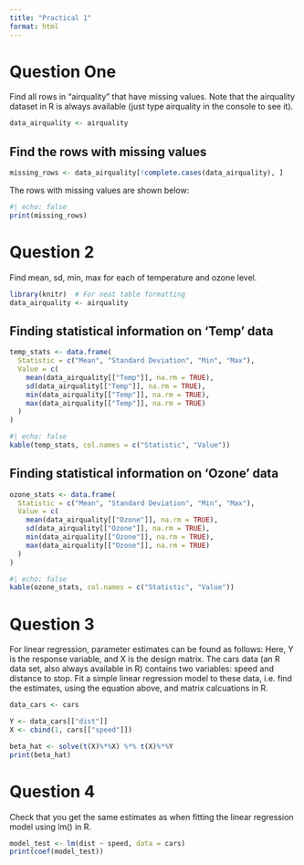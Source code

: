 ```yaml
---
title: "Practical 1"
format: html
---
```


# Question One
Find all rows in “airquality” that have missing values. Note that the airquality dataset in R is always available (just type airquality in the console to see it).

```r
data_airquality <- airquality
```

## Find the rows with missing values
```r
missing_rows <- data_airquality[!complete.cases(data_airquality), ]
```
The rows with missing values are shown below:
```r
#| echo: false
print(missing_rows)
```

# Question 2
Find mean, sd, min, max for each of temperature and ozone level.

```r
library(knitr)  # For neat table formatting
data_airquality <- airquality
```

## Finding statistical information on 'Temp' data
```r
temp_stats <- data.frame(
  Statistic = c("Mean", "Standard Deviation", "Min", "Max"),
  Value = c(
    mean(data_airquality[["Temp"]], na.rm = TRUE),
    sd(data_airquality[["Temp"]], na.rm = TRUE),
    min(data_airquality[["Temp"]], na.rm = TRUE),
    max(data_airquality[["Temp"]], na.rm = TRUE)
  )
)
```

```r
#| echo: false
kable(temp_stats, col.names = c("Statistic", "Value"))
```

## Finding statistical information on 'Ozone' data
```r
ozone_stats <- data.frame(
  Statistic = c("Mean", "Standard Deviation", "Min", "Max"),
  Value = c(
    mean(data_airquality[["Ozone"]], na.rm = TRUE),
    sd(data_airquality[["Ozone"]], na.rm = TRUE),
    min(data_airquality[["Ozone"]], na.rm = TRUE),
    max(data_airquality[["Ozone"]], na.rm = TRUE)
  )
)
```

```r
#| echo: false
kable(ozone_stats, col.names = c("Statistic", "Value"))
```

# Question 3

For linear regression, parameter estimates can be found as follows: 
Here, Y is the response variable, and X is the design matrix. The cars data (an R data set, also always available in R) contains two variables: speed and distance to stop. Fit a simple linear regression model to these data, i.e. find the  estimates, using the equation above, and matrix calcuations in R.

```r
data_cars <- cars

Y <- data_cars[["dist"]]
X <- cbind(1, cars[["speed"]])

beta_hat <- solve(t(X)%*%X) %*% t(X)%*%Y
print(beta_hat)
```

# Question 4
Check that you get the same  estimates as when fitting the linear regression model using lm() in R.

```r
model_test <- lm(dist ~ speed, data = cars)
print(coef(model_test))
```



